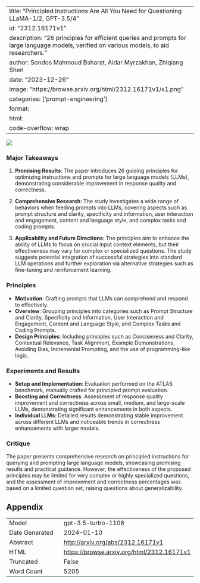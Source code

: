 
---
title: "Principled Instructions Are All You Need for Questioning LLaMA-1/2, GPT-3.5/4"
id: "2312.16171v1"
description: "26 principles for efficient queries and prompts for large language models, verified on various models, to aid researchers."
author: Sondos Mahmoud Bsharat, Aidar Myrzakhan, Zhiqiang Shen
date: "2023-12-26"
image: "https://browse.arxiv.org/html/2312.16171v1/x1.png"
categories: ['prompt-engineering']
format:
  html:
    code-overflow: wrap
---

![](https://browse.arxiv.org/html/2312.16171v1/x1.png)

### Major Takeaways

1. **Promising Results**: The paper introduces 26 guiding principles for optimizing instructions and prompts for large language models (LLMs), demonstrating considerable improvement in response quality and correctness.

2. **Comprehensive Research**: The study investigates a wide range of behaviors when feeding prompts into LLMs, covering aspects such as prompt structure and clarity, specificity and information, user interaction and engagement, content and language style, and complex tasks and coding prompts.

3. **Applicability and Future Directions**: The principles aim to enhance the ability of LLMs to focus on crucial input context elements, but their effectiveness may vary for complex or specialized questions. The study suggests potential integration of successful strategies into standard LLM operations and further exploration via alternative strategies such as fine-tuning and reinforcement learning.

### Principles

- **Motivation**: Crafting prompts that LLMs can comprehend and respond to effectively.
- **Overview**: Grouping principles into categories such as Prompt Structure and Clarity, Specificity and Information, User Interaction and Engagement, Content and Language Style, and Complex Tasks and Coding Prompts.
- **Design Principles**: Including principles such as Conciseness and Clarity, Contextual Relevance, Task Alignment, Example Demonstrations, Avoiding Bias, Incremental Prompting, and the use of programming-like logic.

### Experiments and Results

- **Setup and Implementation**: Evaluation performed on the ATLAS benchmark, manually crafted for principled prompt evaluation.
- **Boosting and Correctness**: Assessment of response quality improvement and correctness across small, medium, and large-scale LLMs, demonstrating significant enhancements in both aspects.
- **Individual LLMs**: Detailed results demonstrating stable improvement across different LLMs and noticeable trends in correctness enhancements with larger models.

### Critique

The paper presents comprehensive research on principled instructions for querying and prompting large language models, showcasing promising results and practical guidance. However, the effectiveness of the proposed principles may be limited for very complex or highly specialized questions, and the assessment of improvement and correctness percentages was based on a limited question set, raising questions about generalizability.


## Appendix

|          |          |
|----------|----------|
| Model     | gpt-3.5-turbo-1106       |
| Date Generated     | 2024-01-10       |
| Abstract | [http://arxiv.org/abs/2312.16171v1](http://arxiv.org/abs/2312.16171v1)        |
| HTML     | [https://browse.arxiv.org/html/2312.16171v1](https://browse.arxiv.org/html/2312.16171v1)       |
| Truncated       | False       |
| Word Count       | 5205       |